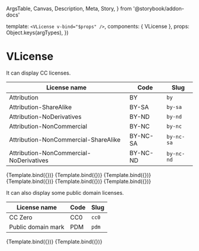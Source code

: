   ArgsTable,
  Canvas,
  Description,
  Meta,
  Story,
} from '@storybook/addon-docs'


<Meta title="Components/VLicense" component={VLicense} />

  template: `<VLicense v-bind="$props" />`,
  components: { VLicense },
  props: Object.keys(argTypes),
})

# VLicense

<Description of={VLicense} />

<ArgsTable of={VLicense} />

It can display CC licenses.

| License name                            | Code     | Slug       |
| --------------------------------------- | -------- | ---------- |
| Attribution                             | BY       | `by`       |
| Attribution-ShareAlike                  | BY-SA    | `by-sa`    |
| Attribution-NoDerivatives               | BY-ND    | `by-nd`    |
| Attribution-NonCommercial               | BY-NC    | `by-nc`    |
| Attribution-NonCommercial-ShareAlike    | BY-NC-SA | `by-nc-sa` |
| Attribution-NonCommercial-NoDerivatives | BY-NC-ND | `by-nc-nd` |

<Canvas>
  <Story
    name="BY"
    args={{
      license: 'by',
    }}
  >
    {Template.bind({})}
  </Story>
  <Story
    name="BY-SA"
    args={{
      license: 'by-sa',
    }}
  >
    {Template.bind({})}
  </Story>
  <Story
    name="BY-ND"
    args={{
      license: 'by-nd',
    }}
  >
    {Template.bind({})}
  </Story>
  <Story
    name="BY-NC"
    args={{
      license: 'by-nc',
    }}
  >
    {Template.bind({})}
  </Story>
  <Story
    name="BY-NC-SA"
    args={{
      license: 'by-nc-sa',
    }}
  >
    {Template.bind({})}
  </Story>
  <Story
    name="BY-NC-ND"
    args={{
      license: 'by-nc-nd',
    }}
  >
    {Template.bind({})}
  </Story>
</Canvas>

It can also display some public domain licenses.

| License name       | Code | Slug  |
| ------------------ | ---- | ----- |
| CC Zero            | CC0  | `cc0` |
| Public domain mark | PDM  | `pdm` |

<Canvas>
  <Story
    name="CC0"
    args={{
      license: 'cc0',
    }}
  >
    {Template.bind({})}
  </Story>
  <Story
    name="PDM"
    args={{
      license: 'pdm',
    }}
  >
    {Template.bind({})}
  </Story>
</Canvas>
